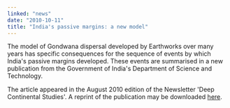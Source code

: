 ```yaml
---
linked: "news"
date: "2010-10-11"
title: "India's passive margins: a new model"
---
```


The model of Gondwana dispersal developed by Earthworks over many years has
specific  consequences for the sequence of events by which India's passive
margins developed. These  events are summarised in a new publication from the
Government of India's Department of  Science and Technology. 

The article appeared in the August 2010 edition of the Newsletter 'Deep
Continental Studies'. A  reprint of the publication may be downloaded [here](/). 

<PublishDate />
